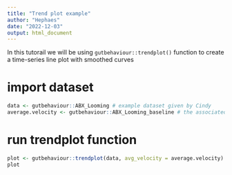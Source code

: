 ```yaml
---
title: "Trend plot example"
author: "Hephaes"
date: "2022-12-03"
output: html_document
---
```


In this tutorail we will be using `gutbehaviour::trendplot()` function to create a time-series line plot with smoothed curves

# import dataset 
```r
data <- gutbehaviour::ABX_Looming # example dataset given by Cindy
average.velocity <- gutbehaviour::ABX_Looming_baseline # the associated average velocity vector
```

# run trendplot function 
```r
plot <- gutbehaviour::trendplot(data, avg_velocity = average.velocity)
plot
```

